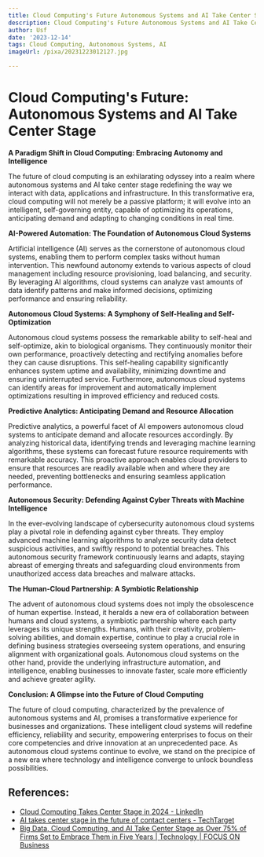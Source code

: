 ```yaml
---
title: Cloud Computing's Future Autonomous Systems and AI Take Center Stage
description: Cloud Computing's Future Autonomous Systems and AI Take Center Stage
author: Usf
date: '2023-12-14'
tags: Cloud Computing, Autonomous Systems, AI
imageUrl: /pixa/20231223012127.jpg

---
```

# Cloud Computing's Future: Autonomous  Systems and AI Take Center Stage

**A  Paradigm Shift in Cloud Computing: Embracing Autonomy and  Intelligence**

The future of cloud computing is an exhilarating odyssey into a realm where autonomous systems and AI  take center  stage redefining the way we interact with data, applications and infrastructure. In this transformative era, cloud computing will not merely be a passive platform; it will  evolve into  an intelligent, self-governing entity,  capable of optimizing its operations, anticipating demand and adapting  to changing conditions in real time.

**AI-Powered Automation: The  Foundation of Autonomous Cloud Systems**

Artificial intelligence (AI) serves as the cornerstone of autonomous cloud systems, enabling them to perform complex tasks without human intervention. This newfound  autonomy extends to various  aspects of cloud management including resource provisioning, load balancing, and security. By leveraging AI algorithms, cloud systems can analyze vast amounts of data identify patterns and make informed decisions, optimizing performance and ensuring reliability.

**Autonomous Cloud Systems: A Symphony of Self-Healing and Self-Optimization**

Autonomous  cloud systems  possess the remarkable ability to self-heal and self-optimize, akin to biological organisms.  They continuously monitor their own performance,  proactively detecting and  rectifying anomalies  before they  can cause disruptions. This self-healing capability significantly enhances system uptime and availability, minimizing downtime and ensuring uninterrupted service. Furthermore, autonomous cloud systems  can identify areas for improvement and automatically implement optimizations resulting in improved efficiency and reduced costs.

**Predictive Analytics: Anticipating Demand  and Resource Allocation**

Predictive analytics, a powerful facet of AI  empowers autonomous cloud systems to anticipate demand and allocate resources accordingly. By analyzing historical data, identifying trends and  leveraging machine learning  algorithms, these systems can forecast future resource requirements with  remarkable accuracy. This proactive  approach enables cloud providers to ensure that resources are readily available when and where they are needed, preventing bottlenecks and ensuring seamless  application performance.

**Autonomous Security: Defending Against  Cyber Threats with Machine Intelligence**

In the ever-evolving landscape  of  cybersecurity autonomous cloud systems play a pivotal role in defending against cyber threats. They employ advanced machine learning algorithms to  analyze security  data detect suspicious activities, and swiftly respond to potential breaches. This autonomous security framework continuously learns and adapts, staying abreast of emerging threats and safeguarding cloud  environments from unauthorized  access data breaches and malware attacks.

**The  Human-Cloud Partnership: A Symbiotic Relationship**

The  advent of autonomous cloud systems does not imply the obsolescence of human  expertise. Instead,  it heralds a new era of collaboration between humans and cloud systems,  a symbiotic partnership where each party leverages its  unique strengths. Humans, with their creativity, problem-solving abilities, and domain expertise, continue to play a crucial role in defining business strategies overseeing system operations, and ensuring alignment with organizational goals. Autonomous cloud systems on the other hand, provide the underlying infrastructure automation, and  intelligence, enabling  businesses to innovate faster, scale more efficiently and achieve  greater agility.

**Conclusion: A Glimpse into the Future of Cloud Computing**

The future of cloud computing, characterized by the prevalence  of autonomous systems and AI,  promises a transformative experience for businesses  and organizations. These intelligent cloud systems  will redefine efficiency, reliability  and security, empowering enterprises to focus on their  core competencies and drive innovation at an unprecedented pace. As  autonomous cloud systems  continue to  evolve, we stand on the precipice of  a new era where technology and intelligence converge to unlock boundless possibilities.

## References:
- [Cloud Computing Takes Center Stage in 2024 - LinkedIn](https://www.linkedin.com/pulse/cloud-computing-takes-center-stage-2024-nexgen-networks-weq8e?trk=article-ssr-frontend-pulse_more-articles_related-content-card)
- [AI takes center stage in the future of contact centers - TechTarget](https://www.techtarget.com/searchcustomerexperience/feature/AI-takes-center-stage-in-the-future-of-contact-centers)
- [Big Data, Cloud Computing, and AI Take Center Stage as Over 75% of Firms Set to Embrace Them in Five Years | Technology | FOCUS ON Business](https://focusonbusiness.eu/en/technology/big-data-cloud-computing-and-ai-take-center-stage-as-over-75-of-firms-set-to-embrace-them-in-five-years/5597)
